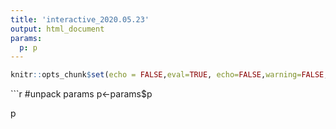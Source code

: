 ```yaml
---
title: 'interactive_2020.05.23'
output: html_document
params:
  p: p
---
```


```r
knitr::opts_chunk$set(echo = FALSE,eval=TRUE, echo=FALSE,warning=FALSE, message = FALSE)
```

```r
#unpack params
p<-params$p

p






